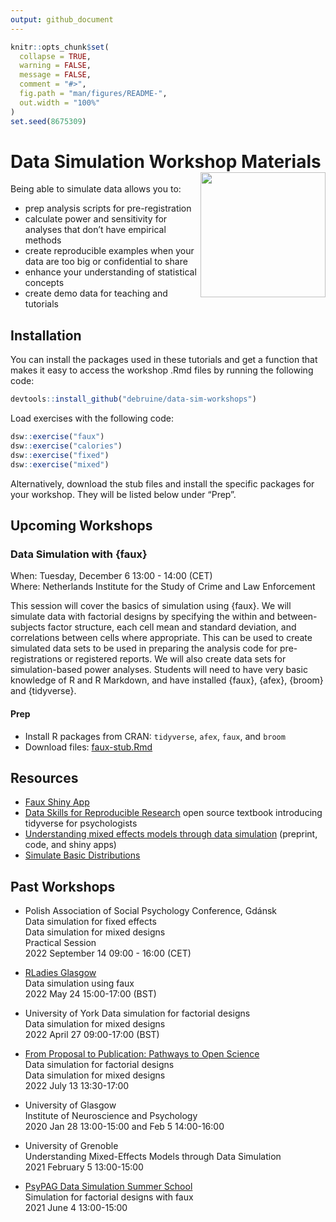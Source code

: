 ```yaml
---
output: github_document
---
```


```r
knitr::opts_chunk$set(
  collapse = TRUE,
  warning = FALSE,
  message = FALSE,
  comment = "#>",
  fig.path = "man/figures/README-",
  out.width = "100%"
)
set.seed(8675309)
```

# Data Simulation Workshop Materials ![](man/figures/logo.png){style="float:right; width:200px;"}

Being able to simulate data allows you to:

* prep analysis scripts for pre-registration
* calculate power and sensitivity for analyses that don't have empirical methods
* create reproducible examples when your data are too big or confidential to share
* enhance your understanding of statistical concepts
* create demo data for teaching and tutorials

## Installation

You can install the packages used in these tutorials and get a function that makes it easy to access the workshop .Rmd files by running the following code:

```r
devtools::install_github("debruine/data-sim-workshops")
```

Load exercises with the following code:

```r
dsw::exercise("faux")
dsw::exercise("calories")
dsw::exercise("fixed")
dsw::exercise("mixed")
```

Alternatively, download the stub files and install the specific packages for your workshop. They will be listed below under "Prep".

## Upcoming Workshops

### Data Simulation with {faux}

When: Tuesday, December 6 13:00 - 14:00 (CET)  
Where: Netherlands Institute for the Study of Crime and Law Enforcement

This session will cover the basics of simulation using {faux}. We will simulate data with factorial designs by specifying the within and between-subjects factor structure, each cell mean and standard deviation, and correlations between cells where appropriate. This can be used to create simulated data sets to be used in preparing the analysis code for pre-registrations or registered reports. We will also create data sets for simulation-based power analyses. Students will need to have very basic knowledge of R and R Markdown, and have installed {faux}, {afex}, {broom} and {tidyverse}.

#### Prep

* Install R packages from CRAN: `tidyverse`, `afex`, `faux`, and `broom`
* Download files:  [faux-stub.Rmd](https://raw.githubusercontent.com/debruine/data-sim-workshops/master/inst/stubs/faux-stub.Rmd)

<!--
### Data simulation for mixed designs

This session will cover simulating data for a mixed design, where trials are crossed with subjects. We will learn how to analyse this using {lme4}, with a focus on understanding how the simulation parameters correspond to the output. Finally, we will learn how to use simulation to calculate power. Students will need to have basic knowledge of R and R Markdown, some familiarity with mixed designs (even if they don't currently analyse them with mixed models) and have installed {faux}, {afex}, {tidyverse}, and {lme4}.

#### Prep

* Install R packages from CRAN: `tidyverse`, `afex`, `lme4`, `broom`, `broom.mixed`, `faux`
* Download files: [mixed-stub.Rmd](https://raw.githubusercontent.com/debruine/data-sim-workshops/master/inst/stubs/mixed-stub.Rmd)
-->



## Resources

* [Faux Shiny App](https://shiny.psy.gla.ac.uk/debruine/fauxapp/) 
* [Data Skills for Reproducible Research](https://psyteachr.github.io/reprores/) open source textbook introducing tidyverse for psychologists
* [Understanding mixed effects models through data simulation](https://osf.io/3cz2e/) (preprint, code, and shiny apps) 
* [Simulate Basic Distributions](https://shiny.psy.gla.ac.uk/debruine/simulate/)

## Past Workshops

* Polish Association of Social Psychology Conference, Gdánsk  
    Data simulation for fixed effects  
    Data simulation for mixed designs  
    Practical Session  
    2022 September 14 09:00 - 16:00 (CET) 

* [RLadies Glasgow](https://www.meetup.com/rladies-glasgow/events/285942871/)  
    Data simulation using faux  
    2022 May 24 15:00-17:00 (BST)  

* University of York
    Data simulation for factorial designs  
    Data simulation for mixed designs  
    2022 April 27 09:00-17:00 (BST)  

*  [From Proposal to Publication: Pathways to Open Science](https://www.dropbox.com/s/aydsuk6eahxumzu/OSW-Jul21.pdf?dl=0)  
    Data simulation for factorial designs   
    Data simulation for mixed designs  
    2022 July 13 13:30-17:00 
    
* University of Glasgow  
    Institute of Neuroscience and Psychology  
    2020 Jan 28 13:00-15:00 and Feb 5 14:00-16:00 
    
* University of Grenoble  
    Understanding Mixed-Effects Models through Data Simulation  
    2021 February 5 13:00-15:00 

* [PsyPAG Data Simulation Summer School](https://simsummerschool.github.io/)  
    Simulation for factorial designs with faux  
    2021 June 4 13:00-15:00 


